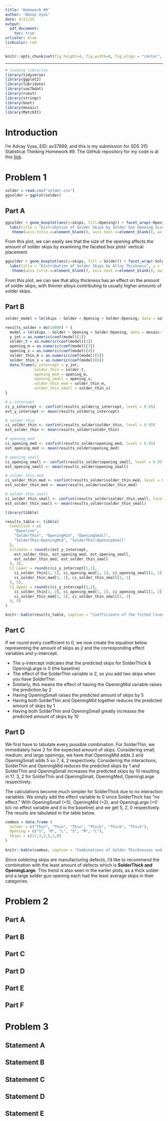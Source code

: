 ---
title: 'Homework #9'
author: "Advay Vyas"
date: 4/21/25
output:
  pdf_document:
    toc: true
urlcolor: blue
linkcolor: red
---

```{r global_options, echo=FALSE}
knitr::opts_chunk$set(fig.height=4, fig.width=6, fig.align = "center", warning=FALSE, echo=FALSE, tidy=TRUE, tidy.opts=list(width.cutoff=60))
```

------------------------------------------------------------------------

```{r, results='hide', warning=FALSE, message=FALSE}
# loading libraries
library(tidyverse)
library(ggplot2)
library(lubridate)
library(sas7bdat)
library(rvest)
library(stringr)
library(boot)
library(mosaic)
library(MatchIt)
```

# Introduction
I'm Advay Vyas, EID: av37899, and this is my submission for SDS 315 Statistical Thinking Homework #9. The GitHub repository for my code is at this [link](https://github.com/advayvyas/SDSHW9).

\newpage

# Problem 1
```{r}
solder = read.csv("solder.csv")
ggsolder = ggplot(solder)
```

## Part A
```{r, fig.height = 3}
ggsolder + geom_boxplot(aes(y=skips, fill=Opening)) + facet_wrap(~Opening) + 
  labs(title = "Distribution of Solder Skips by Solder Gun Opening Size", y = "Skips") +
   theme(axis.title.x=element_blank(), axis.text.x=element_blank(), axis.ticks.x=element_blank())
```
From this plot, we can easily see that the size of the opening affects the amount of solder skips by examining the faceted box plots' vertical placement.

```{r, fig.height = 3}
ggsolder + geom_boxplot(aes(y=skips, fill = Solder)) + facet_wrap(~Solder) + 
  labs(title = "Distribution of Solder Skips by Alloy Thickness", y = "Skips") +
   theme(axis.title.x=element_blank(), axis.text.x=element_blank(), axis.ticks.x=element_blank())
```
From this plot, we can see that alloy thickness has an effect on the amount of solder skips, with thinner alloys contributing to usually higher amounts of solder skips.

## Part B
```{r}
solder_model = lm(skips ~ Solder + Opening + Solder:Opening, data = solder)
```

```{r, cache=TRUE}
results_solder = do(10000) * {
  model = lm(skips ~ Solder + Opening + Solder:Opening, data = mosaic::resample(solder))
  y_int = as.numeric(coef(model)[1])
  solder_t = as.numeric(coef(model)[2])
  opening_m = as.numeric(coef(model)[3])
  opening_s = as.numeric(coef(model)[4])
  solder_thin_m = as.numeric(coef(model)[5])
  solder_thin_s = as.numeric(coef(model)[6])
  data.frame(y_intercept = y_int,
             solder_thin = solder_t,
             opening_med = opening_m,
             opening_small = opening_s,
             solder_thin_med = solder_thin_m,
             solder_thin_small = solder_thin_s)
}
```

```{r, message=FALSE}
# y-intercept
ci_y_intercept <- confint(results_solder$y_intercept, level = 0.95)
est_y_intercept <- mean(results_solder$y_intercept)

# solder_thin
ci_solder_thin <- confint(results_solder$solder_thin, level = 0.95)
est_solder_thin <- mean(results_solder$solder_thin)

# opening_med
ci_opening_med <- confint(results_solder$opening_med, level = 0.95)
est_opening_med <- mean(results_solder$opening_med)

# opening_small
ci_opening_small <- confint(results_solder$opening_small, level = 0.95)
est_opening_small <- mean(results_solder$opening_small)

# solder_thin_med
ci_solder_thin_med <- confint(results_solder$solder_thin_med, level = 0.95)
est_solder_thin_med <- mean(results_solder$solder_thin_med)

# solder_thin_small
ci_solder_thin_small <- confint(results_solder$solder_thin_small, level = 0.95)
est_solder_thin_small <- mean(results_solder$solder_thin_small)

library(tibble)

results_table <- tibble(
  Condition = c(
    "Baseline", 
    "SolderThin", "OpeningMid", "OpeningSmall", 
    "SolderThin:OpeningMid", "SolderThin:OpeningSmall"
  ),
  Estimate = round(c(est_y_intercept,
    est_solder_thin, est_opening_med, est_opening_small, 
    est_solder_thin_med, est_solder_thin_small
  ), 3),
  CI_Lower = round(c(ci_y_intercept[1,1],
    ci_solder_thin[1, 1], ci_opening_med[1, 1], ci_opening_small[1, 1], 
    ci_solder_thin_med[1, 1], ci_solder_thin_small[1, 1]
  ), 5),
  CI_Upper = round(c(ci_y_intercept[1,2],
    ci_solder_thin[1, 2], ci_opening_med[1, 2], ci_opening_small[1, 2], 
    ci_solder_thin_med[1, 2], ci_solder_thin_small[1, 2]
  ), 5)
)

knitr::kable(results_table, caption = "Coefficients of the fitted linear regression model")
```

## Part C
If we round every coefficient to 0, we now create the equation below representing the amount of skips as $\hat{y}$ and the corresponding effect variables and y-intercept.
\begin{align*}
\hat{y} ={}&\ 0 
+ 2 \cdot \text{SolderThin} 
+ 2 \cdot \text{OpeningMid} 
+ 5 \cdot \text{OpeningSmall} \\
& - 1 \cdot \text{SolderThin} \cdot \text{OpeningMid} 
+ 10 \cdot \text{SolderThin} \cdot \text{OpeningSmall}
\end{align*}

* The y-intercept indicates that the predicted skips for SolderThick & OpeningLarge is 0 (the baseline)
* The effect of the SolderThin variable is 2, so you add two skips when you have SolderThin
* Similarly, this means the effect of having the OpeningMid variable raises the prediction by 2
* Having OpeningSmall raises the predicted amount of skips by 5
* Having both SolderThin and OpeningMid together reduces the predicted amount of skips by 1
* Having both SolderThin and OpeningSmall greatly increases the predicted amount of skips by 10


## Part D

We first have to tabulate every possible combination. For SolderThin, we immediately have 2 for the expected amount of skips. Considering small, medium, and large openings, we have that OpeningMid adds 2 and OpeningSmall adds 5 so 7, 4, 2 respectively. Considering the interactions, SolderThin and OpeningMid reduces the predicted skips by 1 and SolderThin and OpeningSmall increases the predicted skips by 10 resulting in 17, 3, 2 for SolderThin and OpeningSmall, OpeningMed, OpeningLarge respectively. 

The calculations become much simpler for SolderThick due to no interaction variables. We simply add the effect variable to 0 since SolderThick has "no effect." With OpeningSmall (+5), OpeningMid (+2), and OpeningLarge (+0 b/c no effect variable and it is the baseline) and we get 5, 2, 0 respectively. The results are tabulated in the table below.

```{r}
combos = data.frame (
  Solder = c("Thin", "Thin", "Thin", "Thick", "Thick", "Thick"),
  Opening = c("S", "M", "L", "S", "M", "L"),
  Skips = c(17,3,2,5,2,0)
)
 
knitr::kable(combos, caption = "Combinations of Solder Thicknesses and Solder Gun Openings and Predicted Skips")
```

Since soldering skips are manufacturing defects, I'd like to recommend the combination with the least amount of defects which is **SolderThick and OpeningLarge**. This trend is also seen in the earlier plots, as a thick solder and a large solder gun opening each had the least average skips in their categories.



# Problem 2

## Part A

## Part B

## Part C

## Part D

## Part E

## Part F


# Problem 3

## Statement A

## Statement B

## Statement C

## Statement D

## Statement E